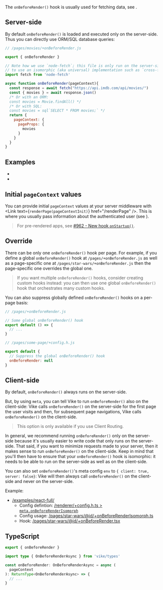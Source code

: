 
The `onBeforeRender()` hook is usually used for fetching data, see <Link href="/data-fetching" />.


## Server-side

By default `onBeforeRender()` is loaded and executed only on the server-side. Thus you can directly use ORM/SQL database queries:

```js
// /pages/movies/+onBeforeRender.js

export { onBeforeRender }

// Note how we use `node-fetch`; this file is only run on the server-side, thus we don't need
// to use an isomorphic (aka universal) implementation such as `cross-fetch`.
import fetch from 'node-fetch'

async function onBeforeRender(pageContext){
  const response = await fetch("https://api.imdb.com/api/movies/")
  const { movies } = await response.json()
  /* Or with an ORM:
  const movies = Movie.findAll() */
  /* Or with SQL:
  const movies = sql`SELECT * FROM movies;` */
  return {
    pageContext: {
      pageProps: {
        movies
      }
    }
  }
}
```

## Examples

- <Link href='/examples/react-full/pages/star-wars/index/+onBeforeRender.ts' />
- <Link href='/examples/vue-full/pages/star-wars/index/+onBeforeRender.ts' />


## Initial `pageContext` values

You can provide initial `pageContext` values at your server middleware with <Link text={<code>renderPage(pageContextInit)</code>} href="/renderPage" />.
This is where you usually pass information about the authenticated user
(see <Link href="/auth" />).

> For <Link href="/pre-rendering" >pre-rendered</Link> apps, see [#962 - New hook `onStartup()`](https://github.com/vikejs/vike/issues/962).


## Override

There can be only one `onBeforeRender()` hook per page. For example, if you define a global `onBeforeRender()` hook at `/pages/+onBeforeRender.js` as well as a page-specific one at `/pages/star-wars/+onBeforeRender.js` then the page-specific one overrides the global one.

> If you want multiple `onBeforeRender()` hooks, consider <Link href="/meta">creating custom hooks</Link> instead: you can then use one global `onBeforeRender()` hook that orchestrates many custom hooks.

You can also suppress globally defined `onBeforeRender()` hooks on a per-page basis:
```js
// /pages/+onBeforeRender.js

// Some global onBeforeRender() hook
export default () => {
  // ...
}
```
```js
// /pages/some-page/+config.h.js

export default {
  // Suppress the global onBeforeRender() hook
  onBeforeRender: null
}
```


## Client-side

By default, `onBeforeRender()` always runs on the server-side.

But,
by <Link href="/meta#example-modify-onbeforerender-env">using `meta`</Link>,
you can tell Vike to run `onBeforeRender()` also on the client-side: Vike calls `onBeforeRender()` on the server-side for the first page the user visits
and then, for subsequent page navigations, Vike calls `onBeforeRender()` on the client-side.

> This option is only available if you use <Link href="/client-routing" >Client Routing</Link>.

In general, we recommend running `onBeforeRender()` only on the server-side because it's usually easier to write code that only runs on the server-side.
That said, if you want to minimize requests made to your server, then it makes sense to run `onBeforeRender()` on the client-side.
Keep in mind that you'll then have to ensure that your `onBeforeRender()` hook is isomorphic: it needs to be able to run on the server-side as well as on the client-side.

You can also set `onBeforeRender()`'s meta config `env` to `{ client: true, server: false}`: Vike will then always call `onBeforeRender()` on the client-side and never on the server-side.

Example:
 - [/examples/react-full/](https://github.com/vikejs/vike/blob/0f2e5f088fec4f6381ab97e0d3c43022f31e8740/examples/react-full/)
   - Config defintion: [/renderer/+config.h.ts > `meta.onBeforeRenderIsomorph`](https://github.com/vikejs/vike/blob/0f2e5f088fec4f6381ab97e0d3c43022f31e8740/examples/react-full/renderer/+config.h.ts#L14-L33)
   - Config usage: [/pages/star-wars/@id/+onBeforeRenderIsomorph.ts](https://github.com/vikejs/vike/blob/0f2e5f088fec4f6381ab97e0d3c43022f31e8740/examples/react-full/pages/star-wars/@id/+onBeforeRenderIsomorph.ts)
   - Hook: [/pages/star-wars/@id/+onBeforeRender.tsx](https://github.com/vikejs/vike/blob/0f2e5f088fec4f6381ab97e0d3c43022f31e8740/examples/react-full/pages/star-wars/@id/+onBeforeRender.tsx)


## TypeScript

```ts
export { onBeforeRender }

import type { OnBeforeRenderAsync } from 'vike/types'

const onBeforeRender: OnBeforeRenderAsync = async (
  pageContext
): ReturnType<OnBeforeRenderAsync> => {
  // ...
}
```

<HookTypeScriptHints hookTypeName="OnBeforeRenderAsync" />
